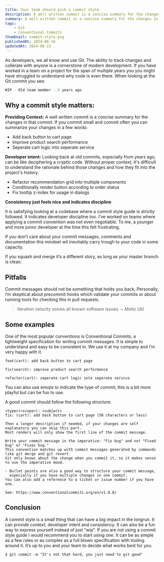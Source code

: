 ```yaml
---
title: Your team should pick a commit style
description: A well written commit is a concise summary for the changes in that commit. If you commit small and commit often you can summarize your changes in a few words, staying consistent with your team is key.
summary: A well written commit is a concise summary for the changes in that commit. If you commit small and commit often you can summarize your changes in a few words, staying consistent with your team is key.
tags:
    - Git
    - Conventional Commits
thumbnail: commit-style.png
publishedAt: 2024-06-16
updatedAt: 2024-06-23
---
```


As developers, we all know and use Git. The ability to track changes and collerate with anyone is a cornerstone of modern development. If you have worked in a team on a project for the span of multiple years you you might have struggled to understand why code is even there. When looking at the Git commit you see:

```jsx
WIP - Old team member - 8 years ago
```

## Why a commit style matters:

**Providing Context:**
A well written commit is a concise summary for the changes in that commit. If you commit small and commit often you can summarize your changes in a few words:

-   Add back button to cart page
-   Improve product search performance
-   Seperate cart logic into seperate service

**Developer intent:**
Looking back at old commits, especially from years ago, can be like deciphering a cryptic code. Without proper context, it's difficult to understand the rationale behind those changes and how they fit into the project's history.

-   Refactor recommendation grid into multiple components
-   Conditionally render button according to order status
-   Fix tooltip z-index for usage in dialogs

**Consistency just feels nice and indicates discipline**

It is satisfying looking at a codebase where a commit style guide is strictly followed. It indicates developer discipline too. I’ve worked on teams where applying a commit convention was not even negotiable. To me, a younger and more junior developer at the time this felt frustrating.

If you don’t care about your commit messages, comments and documentation this mindset wil inevitably carry trough to your code in some capacity.

If you squash and merge it’s a different story, as long as your master branch is clean.

## Pitfalls

Commit messages should not be something that holds you back, Personally, I’m skeptical about precommit hooks which validate your commits or about running tools for checking this in pull requests.

> Iteration velocity solves all known software issues. ~ _Malte Ubl_

## Some examples

One of the most popular conventions is Conventional Commits, a lightweight specification for writing commit messages. It is simple to understand and easy to be consistent in. We use it at my company and I’m very happy with it.

```
feat(cart): add back button to cart page

fix(search): improve product search performance

refactor(cart): seperate cart logic into seperate service
```

You can also use emojis to indicate the type of commit, this is a bit more playful but can be fun to use.

A good commit should follow the following structure:

```
<type>(<scope>): <subject>
fix: (cart): add back button to cart page (50 characters or less)

Then a longer description if needed, if your changes are self explanatory you can skip this part.
Most renders will only show the first line of the commit message.

Write your commit message in the imperative: "Fix bug" and not "Fixed bug" or "Fixes bug."
This convention matches up with commit messages generated by commands like git merge and git revert.
Git only knows about the change when you commit it, so it makes sense to use the imperative mood.

- Bullet points are also a good way to structure your commit message,
  especially if you have multiple changes in one commit.
You can also add a reference to a ticket or issue number if you have one.

See: https://www.conventionalcommits.org/en/v1.0.0/
```

## Conclusion

A commit style is a small thing that can have a big impact in the longrun. It can provide context, developer intent and consistency. It can also be a fun way to express yourself instead of just "wip". If you are not using a commit style guide I would recommend you to start using one. It can be as simple as a few rules or as complex as a full blown specification with tooling around it. It’s up to you and your team to decide what works best for you.

```
$ git commit -m "It's not that hard, you just need to git good"
```
